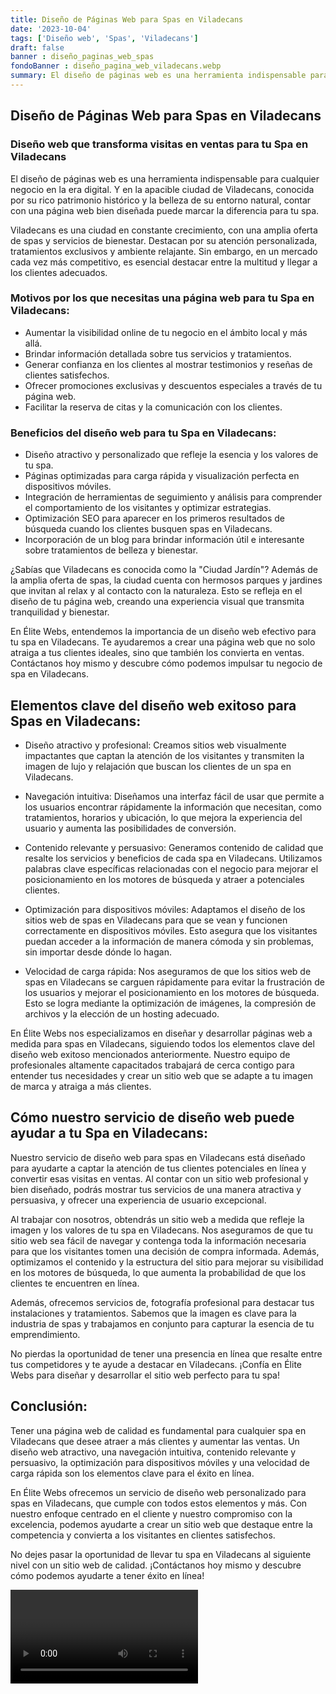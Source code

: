```yaml
---
title: Diseño de Páginas Web para Spas en Viladecans
date: '2023-10-04'
tags: ['Diseño web', 'Spas', 'Viladecans']
draft: false
banner : diseño_paginas_web_spas
fondoBanner : diseño_pagina_web_viladecans.webp
summary: El diseño de páginas web es una herramienta indispensable para cualquier negocio en la era digital. Y en la apacible ciudad de Viladecans, conocida por su rico patrimonio histórico y la belleza de su entorno natural, contar con una página web bien diseñada puede marcar la diferencia para tu spa.
---
```


## Diseño de Páginas Web para Spas en Viladecans
### Diseño web que transforma visitas en ventas para tu Spa en Viladecans

El diseño de páginas web es una herramienta indispensable para cualquier negocio en la era digital. Y en la apacible ciudad de Viladecans, conocida por su rico patrimonio histórico y la belleza de su entorno natural, contar con una página web bien diseñada puede marcar la diferencia para tu spa.

Viladecans es una ciudad en constante crecimiento, con una amplia oferta de spas y servicios de bienestar. Destacan por su atención personalizada, tratamientos exclusivos y ambiente relajante. Sin embargo, en un mercado cada vez más competitivo, es esencial destacar entre la multitud y llegar a los clientes adecuados.

### Motivos por los que necesitas una página web para tu Spa en Viladecans:
- Aumentar la visibilidad online de tu negocio en el ámbito local y más allá.
- Brindar información detallada sobre tus servicios y tratamientos.
- Generar confianza en los clientes al mostrar testimonios y reseñas de clientes satisfechos.
- Ofrecer promociones exclusivas y descuentos especiales a través de tu página web.
- Facilitar la reserva de citas y la comunicación con los clientes.

### Beneficios del diseño web para tu Spa en Viladecans:
- Diseño atractivo y personalizado que refleje la esencia y los valores de tu spa.
- Páginas optimizadas para carga rápida y visualización perfecta en dispositivos móviles.
- Integración de herramientas de seguimiento y análisis para comprender el comportamiento de los visitantes y optimizar estrategias.
- Optimización SEO para aparecer en los primeros resultados de búsqueda cuando los clientes busquen spas en Viladecans.
- Incorporación de un blog para brindar información útil e interesante sobre tratamientos de belleza y bienestar.

¿Sabías que Viladecans es conocida como la "Ciudad Jardín"? Además de la amplia oferta de spas, la ciudad cuenta con hermosos parques y jardines que invitan al relax y al contacto con la naturaleza. Esto se refleja en el diseño de tu página web, creando una experiencia visual que transmita tranquilidad y bienestar.

En Élite Webs, entendemos la importancia de un diseño web efectivo para tu spa en Viladecans. Te ayudaremos a crear una página web que no solo atraiga a tus clientes ideales, sino que también los convierta en ventas. Contáctanos hoy mismo y descubre cómo podemos impulsar tu negocio de spa en Viladecans.

<GifSeo />

<Cta />

## Elementos clave del diseño web exitoso para Spas en Viladecans:

- Diseño atractivo y profesional: Creamos sitios web visualmente impactantes que captan la atención de los visitantes y transmiten la imagen de lujo y relajación que buscan los clientes de un spa en Viladecans.

- Navegación intuitiva: Diseñamos una interfaz fácil de usar que permite a los usuarios encontrar rápidamente la información que necesitan, como tratamientos, horarios y ubicación, lo que mejora la experiencia del usuario y aumenta las posibilidades de conversión.

- Contenido relevante y persuasivo: Generamos contenido de calidad que resalte los servicios y beneficios de cada spa en Viladecans. Utilizamos palabras clave específicas relacionadas con el negocio para mejorar el posicionamiento en los motores de búsqueda y atraer a potenciales clientes.

- Optimización para dispositivos móviles: Adaptamos el diseño de los sitios web de spas en Viladecans para que se vean y funcionen correctamente en dispositivos móviles. Esto asegura que los visitantes puedan acceder a la información de manera cómoda y sin problemas, sin importar desde dónde lo hagan.

- Velocidad de carga rápida: Nos aseguramos de que los sitios web de spas en Viladecans se carguen rápidamente para evitar la frustración de los usuarios y mejorar el posicionamiento en los motores de búsqueda. Esto se logra mediante la optimización de imágenes, la compresión de archivos y la elección de un hosting adecuado.

En Élite Webs nos especializamos en diseñar y desarrollar páginas web a medida para spas en Viladecans, siguiendo todos los elementos clave del diseño web exitoso mencionados anteriormente. Nuestro equipo de profesionales altamente capacitados trabajará de cerca contigo para entender tus necesidades y crear un sitio web que se adapte a tu imagen de marca y atraiga a más clientes.

## Cómo nuestro servicio de diseño web puede ayudar a tu Spa en Viladecans:

Nuestro servicio de diseño web para spas en Viladecans está diseñado para ayudarte a captar la atención de tus clientes potenciales en línea y convertir esas visitas en ventas. Al contar con un sitio web profesional y bien diseñado, podrás mostrar tus servicios de una manera atractiva y persuasiva, y ofrecer una experiencia de usuario excepcional.

Al trabajar con nosotros, obtendrás un sitio web a medida que refleje la imagen y los valores de tu spa en Viladecans. Nos aseguramos de que tu sitio web sea fácil de navegar y contenga toda la información necesaria para que los visitantes tomen una decisión de compra informada. Además, optimizamos el contenido y la estructura del sitio para mejorar su visibilidad en los motores de búsqueda, lo que aumenta la probabilidad de que los clientes te encuentren en línea.

Además, ofrecemos servicios de, fotografía profesional para destacar tus instalaciones y tratamientos. Sabemos que la imagen es clave para la industria de spas y trabajamos en conjunto para capturar la esencia de tu emprendimiento.

No pierdas la oportunidad de tener una presencia en línea que resalte entre tus competidores y te ayude a destacar en Viladecans. ¡Confía en Élite Webs para diseñar y desarrollar el sitio web perfecto para tu spa!

## Conclusión:

Tener una página web de calidad es fundamental para cualquier spa en Viladecans que desee atraer a más clientes y aumentar las ventas. Un diseño web atractivo, una navegación intuitiva, contenido relevante y persuasivo, la optimización para dispositivos móviles y una velocidad de carga rápida son los elementos clave para el éxito en línea.

En Élite Webs ofrecemos un servicio de diseño web personalizado para spas en Viladecans, que cumple con todos estos elementos y más. Con nuestro enfoque centrado en el cliente y nuestro compromiso con la excelencia, podemos ayudarte a crear un sitio web que destaque entre la competencia y convierta a los visitantes en clientes satisfechos.

No dejes pasar la oportunidad de llevar tu spa en Viladecans al siguiente nivel con un sitio web de calidad. ¡Contáctanos hoy mismo y descubre cómo podemos ayudarte a tener éxito en línea!

<Video />

<CtaBot job='Spas' city='Viladecans'/>

<Gmaps query='Viladecans+españa+maps' />